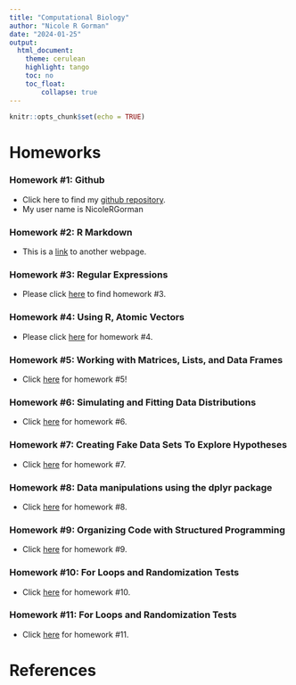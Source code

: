 ```yaml
---
title: "Computational Biology"
author: "Nicole R Gorman"
date: "2024-01-25"
output: 
  html_document:
    theme: cerulean
    highlight: tango
    toc: no
    toc_float:
        collapse: true
---
```


```r
knitr::opts_chunk$set(echo = TRUE)
```


# Homeworks

### Homework #1: Github  
+ Click here to find my [github repository](https://github.com/NicoleRGorman).  
+ My user name is NicoleRGorman

### Homework #2: R Markdown 
+ This is a [link](RegularExpressions.html) to another webpage.

### Homework #3: Regular Expressions
+ Please click [here](Homework3.html) to find homework #3.

### Homework #4: Using R, Atomic Vectors
+ Please click [here](Homework4.html) for homework #4.

### Homework #5: Working with Matrices, Lists, and Data Frames
+ Click [here](Homework_5.html) for homework #5!

### Homework #6: Simulating and Fitting Data Distributions
+ Click [here](Homework6.html) for homework #6.

### Homework #7: Creating Fake Data Sets To Explore Hypotheses
+ Click [here](Homework7.html) for homework #7.

### Homework #8: Data manipulations using the dplyr package
+ Click [here](Homework8.html) for homework #8.

### Homework #9: Organizing Code with Structured Programming
+ Click [here](Homework9.html) for homework #9.

### Homework #10: For Loops and Randomization Tests
+ Click [here](Homework10.html) for homework #10.

### Homework #11: For Loops and Randomization Tests
+ Click [here](Homework11.html) for homework #11.

# References
